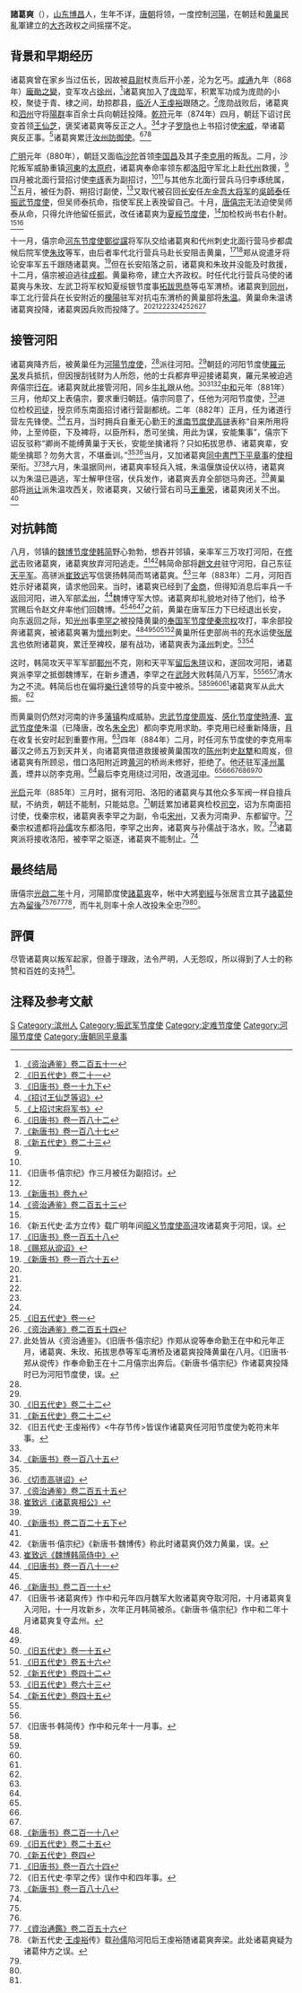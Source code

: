 {{Infobox Biography
| subject_name   = 諸葛爽 
| image_name     = 
| image_size     = 
| image_caption  = 
| date_of_birth  = 9世纪
| place_of_birth = [[唐朝|唐朝]]
| date_of_death  = 886年
| place_of_death = [[唐朝|唐朝]]
| occupation     = [[唐朝|唐朝]]将领
}}

'''諸葛爽'''（{{bd|9世纪||886年||catIdx=Z}}），[[山东|山东]][[博昌|博昌]]人，生年不详，[[唐朝|唐朝]]将领，一度控制[[河陽|河陽]]，在朝廷和[[黄巢|黄巢]]民亂軍建立的[[齐_(黄巢)|大齐]]政权之间摇摆不定。

== 背景和早期经历 ==
诸葛爽曾在家乡当过伍长，因故被[[县尉|县尉]]杖责后开小差，沦为乞丐。[[咸通|咸通]]九年（868年）[[龐勛之變|龐勛之變]]，变军攻占[[徐州|徐州]]，<ref>[[:s:资治通鉴/卷251|《资治通鉴》卷二百五十一]]</ref>诸葛爽加入了[[庞勋|庞勋]]军，积累军功成为庞勋的小校，聚徒于青、棣之间，劫掠郡县，[[临沂|临沂]]人[[王虔裕|王虔裕]]跟随之。<ref name=HFD21>[[:s:旧五代史/卷21|《旧五代史》卷二十一]]</ref>庞勋战败后，诸葛爽和[[泗州|泗州]]守将[[陽群|陽群]]率百余士兵向朝廷投降。[[乾符|乾符]]元年（874年）四月，朝廷下诏讨民变首领[[王仙芝|王仙芝]]，褒奖诸葛爽等反正之人。<ref name=BT19-2>[[:s:旧唐书/卷19下|《旧唐书》卷一十九下]]</ref><ref>[[:s:招讨王仙芝等诏|《招讨王仙芝等诏》]]</ref>才子[[罗隐|罗隐]]也上书招讨使[[宋威|宋威]]，举诸葛爽反正事。<ref>[[:s:上招讨宋将军书|《上招讨宋将军书》]]</ref>诸葛爽累迁[[汝州|汝州]][[防御使|防御使]]。<ref name=BT182>[[:s:旧唐书/卷182|《旧唐书》卷一百八十二]]</ref><ref name=NBT187>[[:s:新唐书/卷187|《新唐书》卷一百八十七]]</ref><ref name=NHFD23>[[:s:新五代史/卷23|《新五代史》卷二十三]]</ref>

[[广明_(唐朝)|广明]]元年（880年），朝廷又面临[[沙陀|沙陀]]首领[[李国昌|李国昌]]及其子[[李克用|李克用]]的叛乱。二月，沙陀叛军威胁重镇[[河东道_(唐朝)|河東]]的[[太原府|太原府]]，诸葛爽奉命率领东都[[洛阳|洛阳]]守军北上赴[[代州|代州]]救援，<ref name=NHFD23/>四月被北面行营招讨使[[李琢|李琢]]表为副招讨，<ref name=BT182/><ref>《旧唐书·僖宗纪》作三月被任为副招讨。</ref>与其他东北面行营兵马归李琢统属，<ref name=BT19-2/>五月，被任为蔚、朔招讨副使，<ref name=NBT9>[[:s:新唐书/卷9|《新唐书》卷九]]</ref>又取代被召回[[长安|长安]]任[[左金吾大将军|左金吾大将军]]的[[吳師泰|吳師泰]]任[[振武节度使|振武节度使]]，但吴师泰抗命，指使军民上表挽留自己。十月，[[唐僖宗|唐僖宗]]无法迫使吴师泰从命，只得允许他留任振武，改任诸葛爽为[[夏綏节度使|夏綏节度使]]，<ref>[[:s:资治通鉴/卷253|《资治通鉴》卷二百五十三]]</ref>加检校尚书右仆射。<ref name=NBT187/><ref>《新五代史·孟方立传》载广明年间[[昭义节度使|昭义节度使]][[高浔|高浔]]攻诸葛爽于河阳，误。</ref>

十一月，僖宗命[[河东节度使|河东节度使]][[鄭從讜|鄭從讜]]将军队交给诸葛爽和代州刺史北面行营马步都虞候后院军使[[朱玫_(唐朝)|朱玫]]等军，由后者率代北行营兵马赴长安阻击黄巢，<ref>[[:s:旧唐书/卷158|《旧唐书》卷一百五十八]]</ref><ref>[[:s:赐郑从谠诏|《赐郑从谠诏》]]</ref>郑从谠遣牙将论安率军五千跟随诸葛爽。<ref>[[:s:新唐书/卷165|《新唐书》卷一百六十五]]</ref>但在长安陷落之前，诸葛爽和朱玫并没能及时救援，十二月，僖宗被迫逃往[[成都|成都]]。黄巢称帝，建立大齐政权。时任代北行营兵马使的诸葛爽与朱玫、左武卫将军权知夏绥银节度事[[拓跋思恭|拓跋思恭]]等屯军渭桥。诸葛爽到[[同州|同州]]，率工北行营兵在长安附近的[[櫟陽|櫟陽]]驻军对抗屯东渭桥的黄巢部将[[朱温|朱温]]。黄巢命朱温诱诸葛爽投降，诸葛爽因兵败而投降了。<ref name=BT19-2/><ref name=BT182/><ref name=NBT187/><ref name=NHFD23/><ref name=NBT9/><ref>[[:s:旧五代史/卷1|《旧五代史》卷一]]</ref><ref name=ZZTJ254>[[:s:资治通鉴/卷254|《资治通鉴》卷二百五十四]]</ref><ref>此处皆从《资治通鉴》。《旧唐书·僖宗纪》作郑从谠等奉命勤王在中和元年正月，诸葛爽、朱玫、拓拔思恭等军屯渭桥及诸葛爽投降黄巢在八月。《旧唐书·郑从谠传》作奉命勤王在十二月僖宗出奔后。《新唐书·僖宗纪》作诸葛爽投降时已为河阳节度使，误。</ref>

== 接管河阳 ==
诸葛爽降齐后，被黄巢任为[[河陽节度使|河陽节度使]]，<ref name=NHFD23/>派往河阳。<ref name=BT19-2/>朝廷的河阳节度使[[羅元杲|羅元杲]]发兵抵抗，但因搜刮钱财为人所怨，他的士兵都弃甲迎接诸葛爽，羅元杲被迫逃奔僖宗[[行在|行在]]。诸葛爽就此接管河阳，同乡[[牛存节|牛礼]]跟从他。<ref name=HFD22>[[:s:旧五代史/卷22|《旧五代史》卷二十二]]</ref><ref name=NHFD22>[[:s:新五代史/卷22|《新五代史》卷二十二]]</ref><ref>《旧五代史·王虔裕传》<牛存节传>皆误作诸葛爽任河阳节度使为乾符末年事。</ref>[[中和_(唐朝)|中和]]元年（881年）三月，他却又上表僖宗，要求重归朝廷。僖宗同意了，任他为河阳节度使，<ref name=ZZTJ254/>进位检校[[司徒|司徒]]，授京师东南面招讨诸行营副都统。二年（882年）正月，任为诸道行营左先锋使。<ref>[[:s:新唐书/卷185|《新唐书》卷一百八十五]]</ref>五月，当时拥兵自重无心勤王的[[淮南节度使|淮南节度使]][[高骈|高骈]]表称“自来所用将帅，上至帅臣，下及裨将，以臣所料，悉可坐擒，用此为谋，安能集事”，僖宗下诏反驳称“卿尚不能缚黄巢于天长，安能坐擒诸将？只如拓拔思恭、诸葛爽辈，安能坐擒耶？勿务大言，不堪垂训。”<ref name=BT182/><ref>[[:s:切责高骈诏|《切责高骈诏》]]</ref>当月，又加诸葛爽[[同中書門下平章事|同中書門下平章事]]的[[使相|使相]]荣衔。<ref name=ZZTJ255>[[:s:资治通鉴/卷255|《资治通鉴》卷二百五十五]]</ref><ref>[[:s:诸葛爽相公|崔致远《诸葛爽相公》]]</ref>六月，朱温据同州，诸葛爽率轻兵入城，朱温偃旗设伏以待，诸葛爽以为朱温已遁逃，军士解甲住宿，伏兵发作，诸葛爽丢弃全部铠马奔还。<ref name=NBT187/>黄巢部将[[尚让|尚让]]派朱温攻西关，败诸葛爽，又破行营右司马[[王重荣|王重荣]]，诸葛爽闭关不出。<ref>[[:s:新唐书/卷225下|《新唐书》卷二百二十五下]]</ref>

== 对抗韩简 ==
八月，邻镇的[[魏博节度使|魏博节度使]][[韓簡_(唐朝)|韩简]]野心勃勃，想吞并邻镇，亲率军三万攻打河阳，在[[修武|修武]]击败诸葛爽，诸葛爽放弃河阳逃走。<ref name=BT19-2/><ref>《新唐书·僖宗纪》《新唐书·魏博传》称此时诸葛爽仍效力黄巢，误。</ref>韩简命部将[[趙文弁|趙文弁]]驻守河阳，自己东征[[天平军|天平军]]。高骈派[[崔致远|崔致远]]写信褒扬韩简而骂诸葛爽。<ref>[[:s:魏博韩简侍中|崔致远《魏博韩简侍中》]]</ref>三年（883年）二月，河阳百姓示好诸葛爽，请求他回来。当时，诸葛爽已经到了[[金商节度使|金商]]，但得知消息后率兵一千返回河阳，进入军部[[孟州|孟州]]，<ref name=BT181>[[:s:旧唐书/卷181|《旧唐书》卷一百八十一]]</ref>魏博守军大惊。诸葛爽却礼貌地对待了他们，给予赏赐后令赵文弁率他们回魏博。<ref name=BT182/><ref name=NBT210>[[:s:新唐书/卷210|《新唐书》卷二百一十]]</ref><ref name=dis>《旧唐书·诸葛爽传》作中和元年四月魏军大败诸葛爽夺取河阳，十月诸葛爽复入河阳，十一月攻新乡，次年正月韩简被杀。《新唐书·僖宗纪》作中和二年十月诸葛爽复夺孟州。</ref>之前，黄巢在唐军压力下已经退出长安，向东返回之际，知[[光州|光州]]事[[李罕之|李罕之]]被投降黄巢的[[奉国军节度使|奉国军节度使]][[秦宗权|秦宗权]]攻打，率余部投奔诸葛爽，被诸葛爽署为[[懷州|懷州]]刺史。<ref name=NBT187/><ref name=ZZTJ255/><ref name=HFD15>[[:s:旧五代史/卷15|《旧五代史》卷一十五]]</ref><ref name=HFD56>[[:s:旧五代史/卷56|《旧五代史》卷五十六]]</ref><ref name=NHFD42>[[:s:新五代史/卷42|《新五代史》卷四十二]]</ref>黄巢所任吏部尚书的充水运使[[张居言|张居言]]也依附诸葛爽，累迁至裨校，屡有战功，诸葛爽表为[[泽州|泽州]]刺史。<ref name=HFD63>[[:s:旧五代史/卷63|《旧五代史》卷六十三]]</ref><ref name=NHFD45>[[:s:新五代史/卷45|《新五代史》卷四十五]]</ref>

这时，韩简攻天平军军部[[鄆州|鄆州]]不克，刚和天平军[[留后|留后]][[朱瑄|朱瑄]]议和，遂回攻河阳，诸葛爽派李罕之抵御魏博军，在新乡遭遇，李罕之在[[武陟|武陟]]大败韩简八万军，<ref name=BT19-2/><ref name=BT181/><ref>《旧唐书·韩简传》作中和元年十一月事。</ref>清水为之不流。韩简后也在偏将[[樂行達|樂行達]]领导的兵变中被杀。<ref name=NBT187/><ref name=ZZTJ255/><ref name=NBT210/><ref name=dis/>诸葛爽军从此大振。<ref name=BT182/>

而黄巢则仍然对河南的许多[[藩镇|藩镇]]构成威胁。[[忠武节度使|忠武节度使]][[周岌|周岌]]、[[武宁军节度使|感化节度使]][[時溥|時溥]]、[[宣武节度使|宣武节度使]]朱温（已降唐，改名[[朱全忠|朱全忠]]）都向李克用求助。李克用已经重新降唐，且在收复长安时起到重要作用。<ref name=ZZTJ255/>四年（884年）二月，时任河东节度使的李克用率蕃汉之师五万到天井关，向诸葛爽借道救援被黄巢围攻的[[陈州|陈州]]刺史[[赵犨|赵犨]]和周岌，但诸葛爽有所顾忌，借口洛阳附近跨[[黄河|黄河]]的桥尚未修好，拒绝了。他还驻军[[泽州|泽州]][[萬善|萬善]]，堙井以防李克用。<ref name=BT19-2/>最后李克用绕过河阳，改道[[河中节度使|河中]]。<ref name=BT182/><ref name=NBT187/><ref name=ZZTJ255/><ref>[[:s:新唐书/卷218|《新唐书》卷二百一十八]]</ref><ref>[[:s:旧五代史/卷25|《旧五代史》卷二十五]]</ref><ref>[[:s:新五代史/卷4|《新五代史》卷四]]</ref>

[[光启|光启]]元年（885年）三月时，据有河阳、洛阳的诸葛爽与其他众多军阀一样自擅兵赋，不纳贡，朝廷不能制，只能姑息。<ref>[[:s:旧唐书/卷164|《旧唐书》卷一百六十四]]</ref>朝廷累加诸葛爽检校[[司空|司空]]，诏为东南面招讨使，伐秦宗权，诸葛爽表李罕之为副，令屯[[宋州|宋州]]，又表为河南尹、东都留守。<ref>《旧五代史·李罕之传》误作中和四年事。</ref>秦宗权遣都将[[孙儒|孙儒]]攻东都洛阳，李罕之出奔，诸葛爽与孙儒战于洛水，败。<ref>[[:s:新唐书/卷188|《新唐书》卷一百八十八]]</ref>诸葛爽派将接收洛阳，被李罕之驱逐，诸葛爽不能制止。<ref name=NBT187/>

==最终结局==
唐僖宗[[886年|光啟二年]]十月，河陽節度使[[諸葛爽|諸葛爽]]卒，帐中大將[[劉經|劉經]]与张居言立其子[[諸葛仲方|諸葛仲方]]為[[留後|留後]]<ref name=BT182/><ref name=NBT187/><ref>[[:s:資治通鑑/卷256|《資治通鑑》卷二百五十六]]</ref><ref>《新五代史·[[王虔裕|王虔裕]]传》载[[孙儒|孙儒]]陷河阳后王虔裕随诸葛爽奔梁。此处诸葛爽疑为诸葛仲方之误。</ref>，而牛礼则率十余人改投朱全忠<ref name=HFD22/><ref name=NHFD22/>。

== 評價 ==
尽管诸葛爽以叛军起家，但善于理政，法令严明，人无怨叹，所以得到了人士的称赞和百姓的支持<ref name=BT182/>。

== 注释及参考文献 ==
{{reflist|4}}

{{DEFAULTSORT:Z}}
[[Category:諸葛姓|S]]
[[Category:滨州人|Category:滨州人]]
[[Category:振武军节度使|Category:振武军节度使]]
[[Category:定难节度使|Category:定难节度使]]
[[Category:河陽节度使|Category:河陽节度使]]
[[Category:唐朝同平章事|Category:唐朝同平章事]]